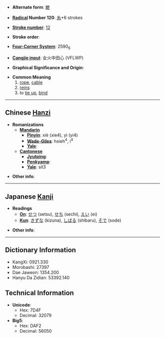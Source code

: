* '''Alternate form''': [[紲]]

* '''[[Wiktionary:Chinese radical index| Radical]] Number 120''': [[Wiktionary:Chinese radical index 糸|糸]]+6 strokes

* '''[[Wiktionary:Chinese total strokes index|Stroke number]]''': [[Wiktionary:Chinese total strokes index 12|12]]

* '''Stroke order''': 

* '''[[Wiktionary:Chinese four corner index|Four-Corner System]]''': 2590<sub>6</sub>

* '''[[Wiktionary:Chinese Cangjie index|Cangjie input]]''': 女火中田心 (VFLWP)

* '''Graphical Significance and Origin''': 

* '''Common Meaning'''
*#[[rope]], [[cable]]
*# [[rein]]s
*# to [[tie up]], [[bind]]

----

== Chinese [[Hanzi]] ==

* '''Romanizations'''
** '''[[Mandarin]]'''
*** '''[[Pinyin]]''': xiè (xie4), yì (yi4)
*** '''[[Wade-Giles]]''': hsieh<sup>4</sup>, i<sup>4</sup>
*** '''[[Yale]]''': 
** '''[[Cantonese]]'''
*** '''[[Jyutping]]''':
*** '''[[Penkyamp]]''': 
*** '''[[Yale]]''': sit3

* '''Other info''': 

----

== Japanese [[Kanji]] ==

* '''Readings'''
** '''[[On]]''': [[せつ]] (setsu), [[せち]] (sechi), [[えい]] (ei)
** '''[[Kun]]''': [[きずな]] (kizuna), [[しばる]] (shibaru), [[そで]] (sode)

* '''Other info''':  

----

== Dictionary Information ==

* KangXi: 0921.330
* Morobashi: 27397
* Dae Jaweon: 1354.200
* Hanyu Da Zidian: 53392.140

== Technical Information ==

* '''Unicode''':
** Hex: 7D4F
** Decimal: 32079
* '''Big5''':
** Hex: DAF2
** Decimal: 56050